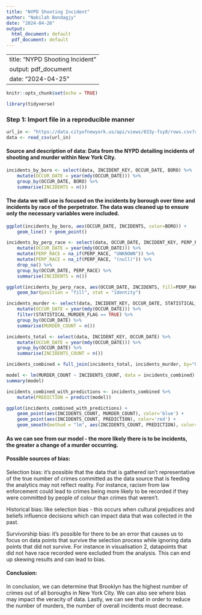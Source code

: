 ```yaml
---
title: "NYPD Shooting Incident"
author: "Nabilah Bondagjy"
date: "2024-04-26"
output:
  html_document: default
  pdf_document: default
---
```

---
title: "NYPD Shooting Incident"
output: pdf_document
date: "2024-04-25"
---

```r
knitr::opts_chunk$set(echo = TRUE)
```



```r
library(tidyverse)
```

### Step 1: Import file in a reproducible manner

```r
url_in <- "https://data.cityofnewyork.us/api/views/833y-fsy8/rows.csv?accessType=DOWNLOAD"
data <- read_csv(url_in)
```

#### Source and description of data: Data from the NYPD detailing incidents of shooting and murder within New York City.

```r
incidents_by_boro <- select(data, INCIDENT_KEY, OCCUR_DATE, BORO) %>%
    mutate(OCCUR_DATE = year(mdy(OCCUR_DATE))) %>%
    group_by(OCCUR_DATE, BORO) %>%
    summarise(INCIDENTS = n())
```

#### The data we will use is focused on the incidents by borough over time and incidents by race of the perpetrator. The data was cleaned up to ensure only the necessary variables were included.


```r
ggplot(incidents_by_boro, aes(OCCUR_DATE, INCIDENTS, color=BORO)) +
    geom_line() + geom_point()
```

```r
incidents_by_perp_race <- select(data, OCCUR_DATE, INCIDENT_KEY, PERP_RACE) %>%
    mutate(OCCUR_DATE = year(mdy(OCCUR_DATE))) %>%
    mutate(PERP_RACE = na_if(PERP_RACE, "UNKNOWN")) %>%
    mutate(PERP_RACE = na_if(PERP_RACE, "(null)")) %>%
    drop_na() %>%
    group_by(OCCUR_DATE, PERP_RACE) %>%
    summarise(INCIDENTS = n())
```

```r
ggplot(incidents_by_perp_race, aes(OCCUR_DATE, INCIDENTS, fill=PERP_RACE)) +
    geom_bar(position = "fill", stat = "identity")
```

```r
incidents_murder <- select(data, INCIDENT_KEY, OCCUR_DATE, STATISTICAL_MURDER_FLAG) %>%
    mutate(OCCUR_DATE = year(mdy(OCCUR_DATE))) %>%
    filter(STATISTICAL_MURDER_FLAG == TRUE) %>%
    group_by(OCCUR_DATE) %>%
    summarise(MURDER_COUNT = n())
```

```r
incidents_total <- select(data, INCIDENT_KEY, OCCUR_DATE) %>%
    mutate(OCCUR_DATE = year(mdy(OCCUR_DATE))) %>%
    group_by(OCCUR_DATE) %>%
    summarise(INCIDENTS_COUNT = n())
```

```r
incidents_combined = full_join(incidents_total, incidents_murder, by="OCCUR_DATE")
```

```r
model <- lm(MURDER_COUNT ~ INCIDENTS_COUNT, data = incidents_combined)
summary(model)
```

```r
incidents_combined_with_predictions <- incidents_combined %>%
    mutate(PREDICTION = predict(model))
```

```r
ggplot(incidents_combined_with_predictions) +
    geom_point(aes(INCIDENTS_COUNT, MURDER_COUNT), color='blue') +
    geom_point(aes(INCIDENTS_COUNT, PREDICTION), color='red') +
    geom_smooth(method = "lm", aes(INCIDENTS_COUNT, PREDICTION), color='pink')
```

#### As we can see from our model - the more likely there is to be incidents, the greater a change of a murder occurring.









#### Possible sources of bias:

Selection bias: it's possible that the data that is gathered isn't representative of the true number of crimes committed as the data source that is feeding the analytics may not reflect reality. For instance, racism from law enforcement could lead to crimes being more likely to be recorded if they were committed by people of colour than crimes that weren't.

Historical bias: like selection bias - this occurs when cultural prejudices and beliefs influence decisions which can impact data that was collected in the past.

Survivorship bias: it's possible for there to be an error that causes us to focus on data points that survive the selection process while ignoring data points that did not survive. For instance in visualisation 2, datapoints that did not have race recorded were excluded from the analysis. This can end up skewing results and can lead to bias.


#### Conclusion:

In conclusion, we can determine that Brooklyn has the highest number of crimes out of all boroughs in New York City. We can also see where bias may impact the veracity of data. Lastly, we can see that in order to reduce the number of murders, the number of overall incidents must decrease.